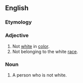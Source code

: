 ==English==

===Etymology===
{{prefix|en|non|white}}

===Adjective===
{{en-adj|-}}

# Not [[white]] in [[color]].
# Not belonging to the white [[race]].

===Noun===
{{en-noun}}

# A person who is not white.
